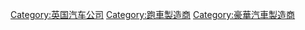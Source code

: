 [[Category:英国汽车公司|Category:英国汽车公司]]
[[Category:跑車製造商|Category:跑車製造商]]
[[Category:豪華汽車製造商|Category:豪華汽車製造商]]